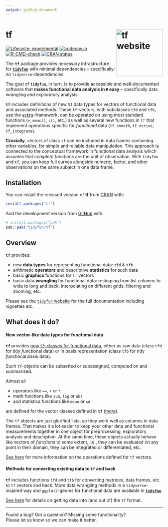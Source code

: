 ```yaml
---
output: github_document
---
```


<!-- README.md is generated from README.Rmd. Please edit that file -->

# tf <a href="https://tidyfun.github.io/tf/"><img src="https://github.com/tidyfun/tidyfun/blob/master/man/figures/logo.gif?raw=true" align="right" height="150" alt="tf website" /></a>

<!-- badges: start -->
[![Lifecycle: experimental](https://img.shields.io/badge/lifecycle-experimental-orange.svg)](https://lifecycle.r-lib.org/articles/stages.html#experimental)
[![codecov.io](https://codecov.io/github/tidyfun/tf/coverage.svg?branch=main)](https://app.codecov.io/github/tidyfun/tf/branch/main/)
[![R-CMD-check](https://github.com/tidyfun/tf/actions/workflows/full-check.yaml/badge.svg)](https://github.com/tidyfun/tf/actions/workflows/full-check.yaml)
[![CRAN status](https://www.r-pkg.org/badges/version/tf)](https://CRAN.R-project.org/package=tf)
<!-- badges: end -->

The **`tf`** package provides necessary infrastructure for [**`tidyfun`**](https://tidyfun.github.io/tidyfun/) with minimal dependencies -- specifically: no `tidyverse`-dependencies.  

The goal of **`tidyfun`**, in turn, is to provide accessible and well-documented software that **makes functional data analysis in `R` easy** -- specifically data wrangling and exploratory analysis. 

**`tf`** includes definitions of new `S3` data types for vectors of
functional data and associated methods. These `tf`-vectors, with
subclasses `tfd` and `tfb`, use the [**`vctrs`**](https://vctrs.r-lib.org/)-framework, can be operated
on using most standard functions (`+`, `mean()`, `c()`, etc.) as well as
several new functions in `tf` that implement operations specific for
*functional* data (`tf_smooth`, `tf_derive`, `tf_integrate`).

**Crucially**, vectors of class `tf` can be included in data frames containing other variables, for simple and reliable data manipulation. This approach is connected to the conceptual framework in functional data analysis which assumes that _complete functions_ are the unit of observation. With `tidyfun` and `tf`, you can keep full curves  alongside numeric, factor, and other observations on the same subject in one data frame. 

## Installation

You can install the released version of **tf** from [CRAN](https://CRAN.R-project.org) with:

```r
install.packages("tf")
```

And the development version from [GitHub](https://github.com/) with:

```r
# install.packages("pak")
pak::pak("tidyfun/tf")
```

## Overview

**`tf`** provides:

- new **data types** for representing functional data: `tfd` & `tfb`
- arithmetic **operators** and descriptive **statistics** for such data
- basic **graphics** functions for `tf` vectors
- basic data **wrangling** for functional data: reshaping from list columns to wide to long and back, interpolating on different grids, filtering and zooming, etc. 

Please see the [`tidyfun` website](https://tidyfun.github.io/tidyfun/) for the full documentation including vignettes etc.

## What does it do?

#### New vector-like data types for functional data

**`tf`** provides [new `S3`-classes for functional data](https://tidyfun.github.io/tidyfun/reference/index.html#section-tf-sub-classes-constructors-converters), either as raw data (class `tfd` for *t*idy *f*unctional *d*ata) or in basis representation (class `tfb` for *t*idy *f*unctional *b*asis data). 

Such `tf`-objects can be subsetted or subassigned, computed on and summarized. 

Almost all

- operators like `==`, `+` or `*`
- math functions like `sum`, `log` or `abs` 
- and statistics functions like `mean` or `sd`  

are defined for the vector classes defined in **`tf`** ([more](https://tidyfun.github.io/tidyfun/reference/index.html#section-arithmetic-logical-and-summary-functions)).

The `tf` objects are just glorified lists, so they work well as columns in data frames. That makes it a lot easier to keep your other data and functional measurements together in one object for preprocessing, exploratory analysis and description. At the same time, these objects actually behave like vectors of *functions* to some extent, i.e., they can be evaluated on any point in their domain, they can be integrated or differentiated, etc.

[See here](https://tidyfun.github.io/tidyfun/articles/x01_tf_Vectors.html) for more information on the operations defined for `tf` vectors. 

#### Methods for converting existing data to `tf` and back

**`tf`** includes functions `tfd` and `tfb` for converting matrices, data frames, etc. to `tf` vectors and back. 
More data wrangling methods in a `tidyverse`-inspired way and `ggplot2`-geoms for functional data are available in [**`tidyfun`**](https://tidyfun.github.io/tidyfun/). 

[See here](https://tidyfun.github.io/tidyfun/articles/x02_Conversion.html) for details on getting data into (and out of) the `tf` format.

----------------------

Found a bug? Got a question? Missing some functionality?   
Please let us know so we can make it better.

